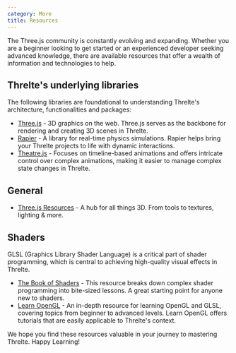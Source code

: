 ```yaml
---
category: More
title: Resources
---
```


The Three.js community is constantly evolving and expanding. Whether you are a beginner
looking to get started or an experienced developer seeking advanced knowledge,
there are available resources that offer a wealth of information and technologies to help.

## Threlte's underlying libraries

The following libraries are foundational to understanding Threlte's architecture, functionalities and packages:

- [Three.js](https://threejs.org/) - 3D graphics on the web. Three.js serves as the backbone for rendering and creating 3D scenes in Threlte.
- [Rapier](https://www.rapier.rs/) - A library for real-time physics simulations. Rapier helps bring your Threlte projects to life with dynamic interactions.
- [Theatre.js](https://www.theatrejs.com/) - Focuses on timeline-based animations and offers intricate control over complex animations, making it easier to manage complex state changes in Threlte.

## General

- [Three.js Resources](https://threejsresources.com/) - A hub for all things 3D. From tools to textures, lighting & more.

## Shaders

GLSL (Graphics Library Shader Language) is a critical part of shader programming, which is central to achieving high-quality visual effects in Threlte.

- [The Book of Shaders](https://thebookofshaders.com/) - This resource breaks down complex shader programming into bite-sized lessons. A great starting point for anyone new to shaders.
- [Learn OpenGL](https://learnopengl.com/) - An in-depth resource for learning OpenGL and GLSL, covering topics from beginner to advanced levels. Learn OpenGL offers tutorials that are easily applicable to Threlte's context.

We hope you find these resources valuable in your journey to mastering Threlte. Happy Learning!
